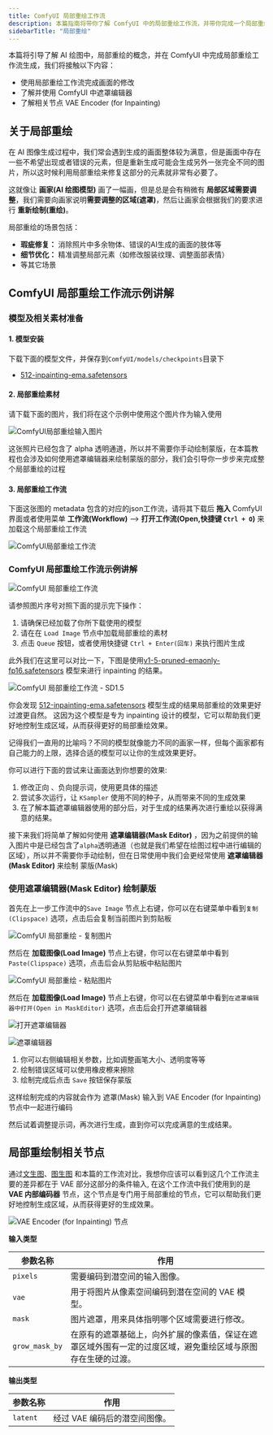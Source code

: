 ```yaml
---
title: ComfyUI 局部重绘工作流
description: 本篇指南将带你了解 ComfyUI 中的局部重绘工作流，并带你完成一个局部重绘的示例，以及遮罩编辑器的使用等
sidebarTitle: "局部重绘"
---
```


本篇将引导了解 AI 绘图中，局部重绘的概念，并在 ComfyUI 中完成局部重绘工作流生成，我们将接触以下内容：
- 使用局部重绘工作流完成画面的修改
- 了解并使用 ComfyUI 中遮罩编辑器
- 了解相关节点 VAE Encoder (for Inpainting) 

## 关于局部重绘

在 AI 图像生成过程中，我们常会遇到生成的画面整体较为满意，但是画面中存在一些不希望出现或者错误的元素，但是重新生成可能会生成另外一张完全不同的图片，所以这时候利用局部重绘来修复这部分的元素就非常有必要了。

这就像让 **画家(AI 绘图模型)** 画了一幅画，但是总是会有稍微有 **局部区域需要调整**，我们需要向画家说明**需要调整的区域(遮罩)**，然后让画家会根据我们的要求进行 **重新绘制(重绘)**。

局部重绘的场景包括：
- **瑕疵修复：** 消除照片中多余物体、错误的AI生成的画面的肢体等
- **细节优化：** 精准调整局部元素（如修改服装纹理、调整面部表情）
- 等其它场景

## ComfyUI 局部重绘工作流示例讲解

### 模型及相关素材准备

#### 1. 模型安装

下载下面的模型文件，并保存到`ComfyUI/models/checkpoints`目录下
- [512-inpainting-ema.safetensors](https://huggingface.co/stabilityai/stable-diffusion-2-inpainting/blob/main/512-inpainting-ema.safetensors)

#### 2. 局部重绘素材

请下载下面的图片，我们将在这个示例中使用这个图片作为输入使用

![ComfyUI局部重绘输入图片](/images/tutorial/basic/inpaint/input.png)

<Note>这张照片已经包含了 alpha 透明通道，所以并不需要你手动绘制蒙版，在本篇教程也会涉及如何使用遮罩编辑器来绘制蒙版的部分，我们会引导你一步步来完成整个局部重绘的过程</Note>

#### 3. 局部重绘工作流

下面这张图的 metadata 包含的对应的json工作流，请将其下载后 **拖入** ComfyUI 界面或者使用菜单 **工作流(Workflow)** --> **打开工作流(Open,快捷键 `Ctrl + O`)** 来加载这个局部重绘工作流

![ComfyUI局部重绘工作流](https://raw.githubusercontent.com/Comfy-Org/example_workflows/refs/heads/main/image/basic/sd1.5_inpaint.png)

### ComfyUI 局部重绘工作流示例讲解

![ComfyUI 局部重绘工作流](/images/tutorial/basic/inpaint/inpaint_workflow.png)

请参照图片序号对照下面的提示完下操作：
1. 请确保已经加载了你所下载使用的模型
2. 请在在 `Load Image` 节点中加载局部重绘的素材
3. 点击 `Queue` 按钮，或者使用快捷键 `Ctrl + Enter(回车)` 来执行图片生成

此外我们在这里可以对比一下，下图是使用[v1-5-pruned-emaonly-fp16.safetensors](https://huggingface.co/Comfy-Org/stable-diffusion-v1-5-archive/blob/main/v1-5-pruned-emaonly-fp16.safetensors) 模型来进行 inpainting 的结果。

![ComfyUI 局部重绘工作流 - SD1.5](/images/tutorial/basic/inpaint/inpaint_sd1.5_pruned_emaonly.png)

你会发现 [512-inpainting-ema.safetensors](https://huggingface.co/stabilityai/stable-diffusion-2-inpainting/blob/main/512-inpainting-ema.safetensors) 模型生成的结果局部重绘的效果更好过渡更自然。
这因为这个模型是专为 inpainting 设计的模型，它可以帮助我们更好地控制生成区域，从而获得更好的局部重绘效果。

记得我们一直用的比喻吗？不同的模型就像能力不同的画家一样，但每个画家都有自己能力的上限，选择合适的模型可以让你的生成效果更好。

你可以进行下面的尝试来让画面达到你想要的效果:

1. 修改正向 、负向提示词，使用更具体的描述
2. 尝试多次运行，让 `KSampler` 使用不同的种子，从而带来不同的生成效果
3. 在了解本篇遮罩编辑器使用的部分后，对于生成的结果再次进行重绘以获得满意的结果。

接下来我们将简单了解如何使用 **遮罩编辑器(Mask Editor)** ，因为之前提供的输入图片中是已经包含了`alpha`透明通道（也就是我们希望在绘图过程中进行编辑的区域），所以并不需要你手动绘制，但在日常使用中我们会更经常使用 **遮罩编辑器(Mask Editor)** 来绘制 蒙版(Mask)

### 使用遮罩编辑器(Mask Editor) 绘制蒙版

首先在上一步工作流中的`Save Image` 节点上右键，你可以在右键菜单中看到`复制(Clipspace)` 选项，点击后会复制当前图片到剪贴板

![ComfyUI 局部重绘 - 复制图片](/images/tutorial/basic/inpaint/inpaint_copy_clipspace.png)

然后在 **加载图像(Load Image)** 节点上右键，你可以在右键菜单中看到`Paste(Clipspace)` 选项，点击后会从剪贴板中粘贴图片

![ComfyUI 局部重绘 - 粘贴图片](/images/tutorial/basic/inpaint/inpaint_paste_clipspace.png)

然后在 **加载图像(Load Image)** 节点上右键，你可以在右键菜单中看到`在遮罩编辑器中打开(Open in MaskEditor)` 选项，点击后会打开遮罩编辑器

![打开遮罩编辑器](/images/tutorial/basic/inpaint/inpaint_open_in_maskeditor.jpg)

![遮罩编辑器](/images/tutorial/basic/inpaint/inpaint-maskeditor.gif)

1. 你可以右侧编辑相关参数，比如调整画笔大小、透明度等等
2. 绘制错误区域可以使用橡皮檫来擦除
3. 绘制完成后点击 `Save` 按钮保存蒙版

这样绘制完成的内容就会作为 遮罩(Mask) 输入到 VAE Encoder (for Inpainting) 节点中一起进行编码

然后试着调整提示词，再次进行生成，直到你可以完成满意的生成结果。

## 局部重绘制相关节点

通过[文生图](/zh-CN/tutorials/basic/text-to-image)、[图生图](/zh-CN/tutorials/basic/image-to-image) 和本篇的工作流对比，我想你应该可以看到这几个工作流主要的差异都在于 VAE 部分这部分的条件输入,
在这个工作流中我们使用到的是 **VAE 内部编码器** 节点，这个节点是专门用于局部重绘的节点，它可以帮助我们更好地控制生成区域，从而获得更好的生成效果。

![VAE Encoder (for Inpainting) 节点](/images/comfy_core/latent/inpaint/vae_encode_for_inpainting.jpg)

**输入类型**

| 参数名称        | 作用                                                         |
|----------------|------------------------------------------------------------------------|
| `pixels`       | 需要编码到潜空间的输入图像。 |
| `vae`          | 用于将图片从像素空间编码到潜在空间的 VAE 模型。 |
| `mask`         | 图片遮罩，用来具体指明哪个区域需要进行修改。 |
| `grow_mask_by` | 在原有的遮罩基础上，向外扩展的像素值，保证在遮罩区域外围有一定的过度区域，避免重绘区域与原图存在生硬的过渡。 |

**输出类型**

| 参数名称 | 作用                        |
|----------|---------------------------|
| `latent` | 经过 VAE 编码后的潜空间图像。 |
